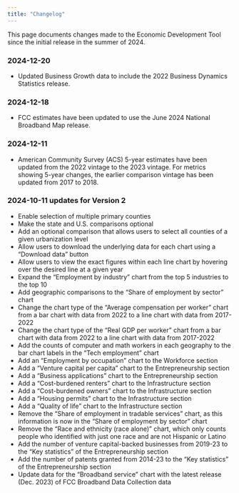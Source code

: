 ```yaml
---
title: "Changelog"
---
```


This page documents changes made to the Economic Development Tool since the initial release in the summer of 2024.

### 2024-12-20
* Updated Business Growth data to include the 2022 Business Dynamics Statistics release.

### 2024-12-18
* FCC estimates have been updated to use the June 2024 National Broadband Map release.

### 2024-12-11
* American Community Survey (ACS) 5-year estimates have been updated from the 2022 vintage to the 2023 vintage. For metrics showing 5-year changes, the earlier comparison vintage has been updated from 2017 to 2018.

### 2024-10-11 updates for Version 2
* Enable selection of multiple primary counties
* Make the state and U.S. comparisons optional
* Add an optional comparison that allows users to select all counties of a given urbanization level
* Allow users to download the underlying data for each chart using a “Download data” button
* Allow users to view the exact figures within each line chart by hovering over the desired line at a given year
* Expand the “Employment by industry” chart from the top 5 industries to the top 10
* Add geographic comparisons to the “Share of employment by sector” chart
* Change the chart type of the “Average compensation per worker” chart from a bar chart with data from 2022 to a line chart with data from 2017-2022
* Change the chart type of the “Real GDP per worker” chart from a bar chart with data from 2022 to a line chart with data from 2017-2022
* Add the counts of computer and math workers in each geography to the bar chart labels in the “Tech employment” chart
* Add an “Employment by occupation” chart to the Workforce section
* Add a “Venture capital per capita” chart to the Entrepreneurship section
* Add a “Business applications” chart to the Entrepreneurship section
* Add a “Cost-burdened renters” chart to the Infrastructure section
* Add a “Cost-burdened owners” chart to the Infrastructure section
* Add a “Housing permits” chart to the Infrastructure section
* Add a “Quality of life” chart to the Infrastructure section
* Remove the “Share of employment in tradable services” chart, as this information is now in the “Share of employment by sector” chart
* Remove the “Race and ethnicity (race alone)” chart, which only counts people who identified with just one race and are not Hispanic or Latino
* Add the number of venture capital-backed businesses from 2019-23 to the “Key statistics” of the Entrepreneurship section
* Add the number of patents granted from 2014-23 to the “Key statistics” of the Entrepreneurship section
* Update data for the “Broadband service” chart with the latest release (Dec. 2023) of FCC Broadband Data Collection data

